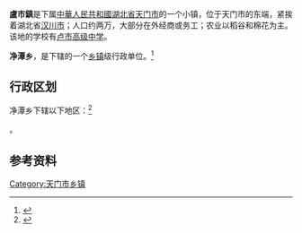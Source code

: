 {{expand|time=2010-04-20T02:34:09+00:00}}
{{中国乡级行政区|42/90/06/114/000}}
'''盧市鎮'''是下属[[中華人民共和國|中華人民共和國]][[湖北省|湖北省]][[天门市|天门市]]的一个小镇，位于天门市的东端，紧挨着湖北省[[汉川市|汉川市]]；人口约两万，大部分在外经商或务工；农业以稻谷和棉花为主。该地的学校有[[卢市高级中学|卢市高级中学]]。

'''净潭乡'''，是{{PRC admin/fullname|42/90/06/114/000|3}}下辖的一个[[乡镇|乡镇]]级行政单位。<ref>{{PRC admin/ref sgc|{{PRC admin/parent|42/90/06/114/000}}}}</ref>

== 行政区划 ==

净潭乡下辖以下地区：<ref>{{PRC admin/ref sgc|42/90/06/114/000}}</ref>

{{PRC admin/children|42/90/06/114/000}}。

== 参考资料 ==

{{reflist}}

{{天门市行政区划}}
{{湖北行政区划小作品}}

[[Category:天门市乡镇|Category:天门市乡镇]]